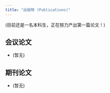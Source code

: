 ```yaml
---
title: "出版物 (Publications)"
---
```


::: {.page-wrapper}

(目前还是一名本科生，正在努力产出第一篇论文！)

## 会议论文

* (暂无)

## 期刊论文

* (暂无)

:::